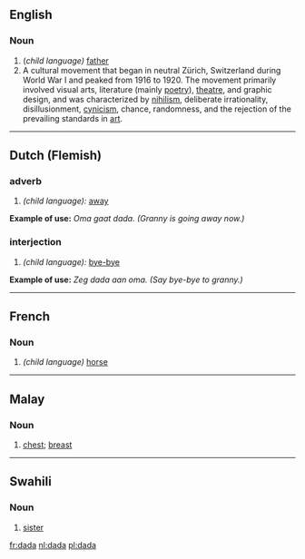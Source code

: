 ==English==

{{wikipedia}}
===Noun===
# (''child language)'' [[father]]
# A cultural movement that began in neutral Zürich, Switzerland during World War I and peaked from 1916 to 1920. The movement primarily involved visual arts, literature (mainly [[poetry]]), [[theatre]], and graphic design, and was characterized by [[nihilism]], deliberate irrationality, disillusionment, [[cynicism]], chance, randomness, and the rejection of the prevailing standards in [[art]].

----
==Dutch (Flemish)==
===adverb===
# ''(child language):'' [[away]]
'''Example of use:''' ''Oma gaat dada. (Granny is going away now.)''
===interjection===
# ''(child language):'' [[bye-bye]]
'''Example of use:''' ''Zeg dada aan oma. (Say bye-bye to granny.)''

----

==French==
===Noun===
# ''(child language)'' [[horse]]

----

==Malay==
===Noun===
# [[chest]]; [[breast]]

----

==Swahili==
===Noun===
# [[sister]]

[[fr:dada]]
[[nl:dada]]
[[pl:dada]]